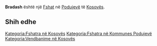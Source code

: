 {{Fshat në Kosovës
 | Emri                = Bradash
| sqi_N_name = Bradash
| sqi_N_FULL_NAME_RO = Bradash
| sqi_N_FULL_NAME_ND_RO = Bradash
| sqi_N_SORT_NAME_RG = BRADASH
| sqi_N_FULL_NAME_RG = Bradash
| sqi_N_FULL_NAME_ND_RG = Bradash
| sqi_V_name = Bradashi
| sqi_V_FULL_NAME_RO = Bradashi
| sqi_V_FULL_NAME_ND_RO = Bradashi
| sqi_V_SORT_NAME_RG = BRADASHI
| sqi_V_FULL_NAME_RG = Bradashi
| sqi_V_FULL_NAME_ND_RG = Bradashi
| srp_N_name = Bradaš
| srp_N_FULL_NAME_RO = Bradaš
| srp_N_FULL_NAME_ND_RO = Bradas
| srp_N_SORT_NAME_RG = BRADAS
| srp_N_FULL_NAME_RG = Bradaš
| srp_N_FULL_NAME_ND_RG = Bradas
| srp_NS_name = Брадаш
| srp_NS_FULL_NAME_RO = Брадаш
| srp_NS_FULL_NAME_ND_RO = Брадаш
| srp_NS_SORT_NAME_RG = БРАДАШ
| srp_NS_FULL_NAME_RG = Брадаш
| srp_NS_FULL_NAME_ND_RG = Брадаш
| srp_V_name = Bradaša
| srp_V_FULL_NAME_RO = Bradaša Bradeš
| srp_V_FULL_NAME_ND_RO = Bradasa Brades
| srp_V_SORT_NAME_RG = BRADASA BRADES
| srp_V_FULL_NAME_RG = Bradaša Bradeš
| srp_V_FULL_NAME_ND_RG = Bradasa Brades

 | Emri (Rasa dhanore) = 
 | Figura              = 
 | Shteti              = Kosovo
 | Komuna              = Podujevë
 | Kodi postar         = 
 | Sipërfaqja          = 

 | Popullsia           = 

 | Regj. i popullsisë  = 
 | Dend. e popullsisë  = 
 | Faqja zyrtare       = 
 <!--- Koordinatat ----> 
 | Gjerësia            = 42.940278
 | Gjatësia            = 21.138056
 | Lartësia            = 
}}
'''Bradash''' është një [[Fshat]] në [[Podujevë]] të [[Kosovës]].

<!-- == Gjeografia == -->
<!-- == Historia == -->
<!-- == Demografia == -->
== Shih edhe ==
{{Komuna Podujevë}}
{{Kosovo-Administrata-Cung}}

[[Kategoria:Fshatra në Kosovës]]
[[Kategoria:Fshatra në Kommunes Podujevë]]
[[Kategoria:Vendbanime në Kosovës]]